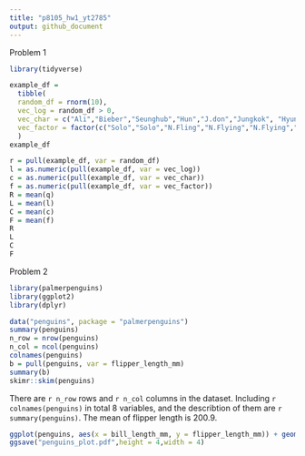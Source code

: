 ```yaml
---
title: "p8105_hw1_yt2785"
output: github_document
---
```


Problem 1

```r
library(tidyverse)
```


```r
example_df = 
  tibble(
  random_df = rnorm(10),
  vec_log = random_df > 0,
  vec_char = c("Ali","Bieber","Seunghub","Hun","J.don","Jungkok", "Hyuna","V","RM","JH"),
  vec_factor = factor(c("Solo","Solo","N.Fling","N.Flying","N.Flying","BTS", "Solo","BTS","BTS","BTS"))
  )
example_df
```


```r
r = pull(example_df, var = random_df)
l = as.numeric(pull(example_df, var = vec_log))
c = as.numeric(pull(example_df, var = vec_char))
f = as.numeric(pull(example_df, var = vec_factor))
R = mean(q)
L = mean(l)
C = mean(c)
F = mean(f)
R
L
C
F
```




Problem 2

```r
library(palmerpenguins)
library(ggplot2)
library(dplyr)
```


```r
data("penguins", package = "palmerpenguins")
summary(penguins)
n_row = nrow(penguins)
n_col = ncol(penguins)
colnames(penguins)
b = pull(penguins, var = flipper_length_mm)
summary(b)
skimr::skim(penguins)
```

There are `r n_row` rows and `r n_col` columns in the dataset. Including `r colnames(penguins)` in total 8 variables, and the describtion of them are `r summary(penguins)`. The mean of flipper length is 200.9.

```r
ggplot(penguins, aes(x = bill_length_mm, y = flipper_length_mm)) + geom_point(aes(color = species))
ggsave("penguins_plot.pdf",height = 4,width = 4)
```

